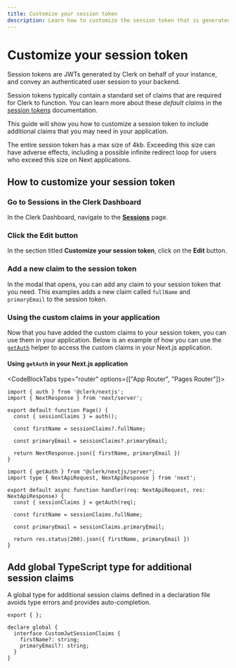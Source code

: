 ```yaml
---
title: Customize your session token
description: Learn how to customize the session token that is generated for you by Clerk.
---
```


# Customize your session token

Session tokens are JWTs generated by Clerk on behalf of your instance, and convey an authenticated user session to your backend.

Session tokens typically contain a standard set of claims that are required for Clerk to function. You can learn more about these *default claims* in the [session tokens](/docs/backend-requests/resources/session-tokens) documentation.

This guide will show you how to customize a session token to include additional claims that you may need in your application.

<Callout type="danger">
  The entire session token has a max size of 4kb. Exceeding this size can have adverse effects, including a possible infinite redirect loop for users who exceed this size on Next applications.
</Callout>

## How to customize your session token

<Steps>

### Go to **Sessions** in the Clerk Dashboard

In the Clerk Dashboard, navigate to the **[Sessions](https://dashboard.clerk.com/last-active?path=sessions)** page.

<Images
src="/docs/images/advance/session-tokens/clerk-session.png"
width={3024}
height={1748}
alt="Clerk Dashboard with a session token"
/>

### Click the **Edit** button

In the section titled **Customize your session token**, click on the **Edit** button.

<Images
src="/docs/images/advance/session-tokens/clerk-session-edit.png"
width={3024}
height={1748}
alt="Clerk Dashboard with an arrow pointing to the edit"
/>

### Add a new claim to the session token

In the modal that opens, you can add any claim to your session token that you need. This examples adds a new claim called `fullName` and `primaryEmail` to the session token.

<Images
src="/docs/images/advance/session-tokens/custom-session-example.png"
width={3024}
height={1748}
alt="Clerk Dashboard showing the custom claim modal"
/>

### Using the custom claims in your application

Now that you have added the custom claims to your session token, you can use them in your application. Below is an example of how you can use the [`getAuth`](/docs/references/nextjs/get-auth) helper to access the custom claims in your Next.js application.

#### Using `getAuth` in your Next.js application

<CodeBlockTabs type="router" options={["App Router", "Pages Router"]}>
```tsx filename="app/page.tsx"
import { auth } from '@clerk/nextjs';
import { NextResponse } from 'next/server';

export default function Page() {
  const { sessionClaims } = auth();

  const firstName = sessionClaims?.fullName;

  const primaryEmail = sessionClaims?.primaryEmail;

  return NextResponse.json({ firstName, primaryEmail })
}
```

```tsx filename="pages/api/example.ts"
import { getAuth } from "@clerk/nextjs/server";
import type { NextApiRequest, NextApiResponse } from 'next';

export default async function handler(req: NextApiRequest, res: NextApiResponse) {
  const { sessionClaims } = getAuth(req);

  const firstName = sessionClaims.fullName;

  const primaryEmail = sessionClaims.primaryEmail;

  return res.status(200).json({ firstName, primaryEmail })
}
```
</CodeBlockTabs>

## Add global TypeScript type for additional session claims

A global type for additional session claims defined in a declaration file avoids type errors and provides auto-completion.

```tsx filename="types/globals.d.ts"
export { };

declare global {
  interface CustomJwtSessionClaims {
    firstName?: string;
    primaryEmail?: string;
  }
}
```

</Steps>
